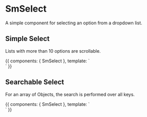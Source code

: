 
<Meta title="Components/SmSelect" component={SmSelect} />

# SmSelect

A simple component for selecting an option from a dropdown list.

<Props of={SmSelect} />

## Simple Select

Lists with more than 10 options are scrollable.

<Preview>
  <Story name="simple" height="300px">
    {{
      components: { SmSelect },
      template: `
      <div class="flex">
        <SmSelect class="m-2" style="width:300px;" 
            :options="['apple', 'pear', 'banana', 'mango', 'guava', 'lemon', 'grapefruit']"/>
        <SmSelect class="m-2" style="width:300px;" 
            displayKey="name"
            :options="[{ name: 'Sally', type: 'dog', color: 'white'},
                       { name: 'Wanda', type: 'dog', color: 'brown'},
                       { name: 'Jack', type: 'cat', color: 'black'}, 
                       { name: 'Pepper', type: 'dog', color: 'mixed'}, 
                       { name: 'Lucy', type: 'cat', color: 'white'}]" />
      </div>
      `
    }}
  </Story>
</Preview>

## Searchable Select

For an array of Objects, the search is performed over all keys.

<Preview>
  <Story name="searchable" height="300px">
    {{
      components: { SmSelect },
      template: `
      <div class="flex">
        <SmSelect class="m-2" style="width:300px;" 
            searchable 
            :options="['apple', 'pear', 'banana', 'mango', 'guava', 'lemon', 'grapefruit']"/>
         <SmSelect class="m-2" style="width:300px;" 
            searchable
            displayKey="name"
            :options="[{ name: 'Sally', type: 'dog', color: 'white'},
                       { name: 'Wanda', type: 'dog', color: 'brown'},
                       { name: 'Jack', type: 'cat', color: 'black'}, 
                       { name: 'Pepper', type: 'dog', color: 'mixed'}, 
                       { name: 'Lucy', type: 'cat', color: 'white'}]" />
      </div>
      `
    }}
  </Story>
</Preview>
